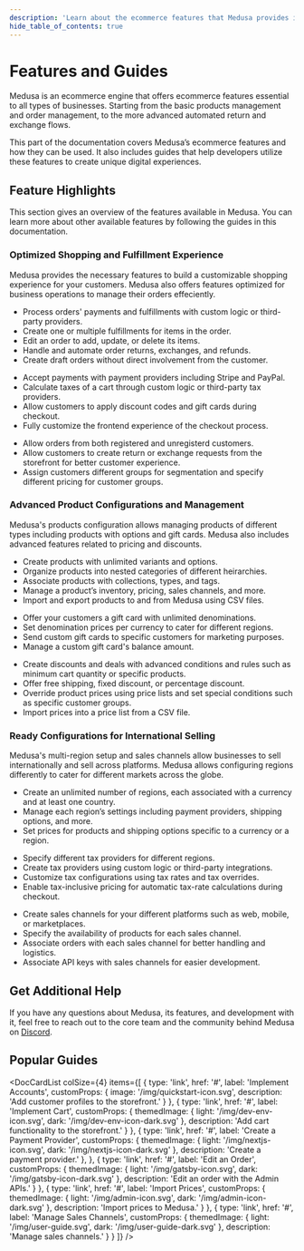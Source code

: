 ```yaml
---
description: 'Learn about the ecommerce features that Medusa provides including order management, product management, multi region and currency support, and more.'
hide_table_of_contents: true
---
```



# Features and Guides

Medusa is an ecommerce engine that offers ecommerce features essential to all types of businesses. Starting from the basic products management and order management, to the more advanced automated return and exchange flows.

This part of the documentation covers Medusa’s ecommerce features and how they can be used. It also includes guides that help developers utilize these features to create unique digital experiences.

## Feature Highlights

This section gives an overview of the features available in Medusa. You can learn more about other available features by following the guides in this documentation.

### Optimized Shopping and Fulfillment Experience

Medusa provides the necessary features to build a customizable shopping experience for your customers. Medusa also offers features optimized for business operations to manage their orders effeciently.

<LargeCardList>
  <LargeCard
    icon={{
      light: '/img/orders-icon.png'
    }}
    title='Orders'
    action={{
      label: 'Learn more',
      href: '#'
    }}
  >

  - Process orders' payments and fulfillments with custom logic or third-party providers.
  - Create one or multiple fulfillments for items in the order.
  - Edit an order to add, update, or delete its items.
  - Handle and automate order returns, exchanges, and refunds.
  - Create draft orders without direct involvement from the customer.


  </LargeCard>
  <LargeCard
    icon={{
      light: '/img/customers-icon.png'
    }}
    title='Cart and Checkout'
    action={{
      label: 'Learn more',
      href: '#'
    }}
  >

  - Accept payments with payment providers including Stripe and PayPal.
  - Calculate taxes of a cart through custom logic or third-party tax providers.
  - Allow customers to apply discount codes and gift cards during checkout.
  - Fully customize the frontend experience of the checkout process.


  </LargeCard>
  <LargeCard
    icon={{
      light: '/img/customers-icon.png'
    }}
    title='Customers'
    action={{
      label: 'Learn more',
      href: '#'
    }}
  >

  - Allow orders from both registered and unregisterd customers.
  - Allow customers to create return or exchange requests from the storefront for better customer experience.
  - Assign customers different groups for segmentation and specify different pricing for customer groups.


  </LargeCard>
</LargeCardList>

### Advanced Product Configurations and Management

Medusa's products configuration allows managing products of different types including products with options and gift cards. Medusa also includes advanced features related to pricing and discounts.

<LargeCardList>
  <LargeCard
    icon={{
      light: '/img/products-icon.png'
    }}
    title='Products'
    action={{
      label: 'Learn more',
      href: '#'
    }}
  >

  - Create products with unlimited variants and options.
  - Organize products into nested categories of different heirarchies.
  - Associate products with collections, types, and tags.
  - Manage a product’s inventory, pricing, sales channels, and more.
  - Import and export products to and from Medusa using CSV files.


  </LargeCard>
  <LargeCard
    icon={{
      light: '/img/customers-icon.png'
    }}
    title='Gift Cards'
    action={{
      label: 'Learn more',
      href: '#'
    }}
  >

  - Offer your customers a gift card with unlimited denominations.
  - Set denomination prices per currency to cater for different regions.
  - Send custom gift cards to specific customers for marketing purposes.
  - Manage a custom gift card's balance amount.


  </LargeCard>
  <LargeCard
    icon={{
      light: '/img/customers-icon.png'
    }}
    title='Price Lists and Promotions'
    action={{
      label: 'Learn more',
      href: '#'
    }}
  >

  - Create discounts and deals with advanced conditions and rules such as minimum cart quantity or specific products.
  - Offer free shipping, fixed discount, or percentage discount.
  - Override product prices using price lists and set special conditions such as specific customer groups.
  - Import prices into a price list from a CSV file.


  </LargeCard>
</LargeCardList>

### Ready Configurations for International Selling

Medusa's multi-region setup and sales channels allow businesses to sell internationally and sell across platforms. Medusa allows configuring regions differently to cater for different markets across the globe.

<LargeCardList>
  <LargeCard
    icon={{
      light: '/img/customers-icon.png'
    }}
    title='Multi-Region'
    action={{
      label: 'Learn more',
      href: '#'
    }}
  >

  - Create an unlimited number of regions, each associated with a currency and at least one country.
  - Manage each region’s settings including payment providers, shipping options, and more.
  - Set prices for products and shipping options specific to a currency or a region.


  </LargeCard>
  <LargeCard
    icon={{
      light: '/img/customers-icon.png'
    }}
    title='Taxes'
    action={{
      label: 'Learn more',
      href: '#'
    }}
  >

  - Specify different tax providers for different regions.
  - Create tax providers using custom logic or third-party integrations.
  - Customize tax configurations using tax rates and tax overrides.
  - Enable tax-inclusive pricing for automatic tax-rate calculations during checkout.


  </LargeCard>
  <LargeCard
    icon={{
      light: '/img/customers-icon.png'
    }}
    title='Sales Channels'
    action={{
      label: 'Learn more',
      href: '#'
    }}
  >

  - Create sales channels for your different platforms such as web, mobile, or marketplaces.
  - Specify the availability of products for each sales channel.
  - Associate orders with each sales channel for better handling and logistics.
  - Associate API keys with sales channels for easier development.


  </LargeCard>
</LargeCardList>

## Get Additional Help

If you have any questions about Medusa, its features, and development with it, feel free to reach out to the core team and the community behind Medusa on [Discord](#).

## Popular Guides

<DocCardList colSize={4} items={[
  {
    type: 'link',
    href: '#',
    label: 'Implement Accounts',
    customProps: {
      image: '/img/quickstart-icon.svg',
      description: 'Add customer profiles to the storefront.'
    }
  },
  {
    type: 'link',
    href: '#',
    label: 'Implement Cart',
    customProps: {
      themedImage: {
        light: '/img/dev-env-icon.svg',
        dark: '/img/dev-env-icon-dark.svg'
      },
      description: 'Add cart functionality to the storefront.'
    }
  },
  {
    type: 'link',
    href: '#',
    label: 'Create a Payment Provider',
    customProps: {
      themedImage: {
        light: '/img/nextjs-icon.svg',
        dark: '/img/nextjs-icon-dark.svg'
      },
      description: 'Create a payment provider.'
    },
  },
  {
    type: 'link',
    href: '#',
    label: 'Edit an Order',
    customProps: {
      themedImage: {
        light: '/img/gatsby-icon.svg',
        dark: '/img/gatsby-icon-dark.svg'
      },
      description: 'Edit an order with the Admin APIs.'
    }
  },
  {
    type: 'link',
    href: '#',
    label: 'Import Prices',
    customProps: {
      themedImage: {
        light: '/img/admin-icon.svg',
        dark: '/img/admin-icon-dark.svg'
      },
      description: 'Import prices to Medusa.'
    }
  },
  {
    type: 'link',
    href: '#',
    label: 'Manage Sales Channels',
    customProps: {
      themedImage: {
        light: '/img/user-guide.svg',
        dark: '/img/user-guide-dark.svg'
      },
      description: 'Manage sales channels.'
    }
  }
]} />